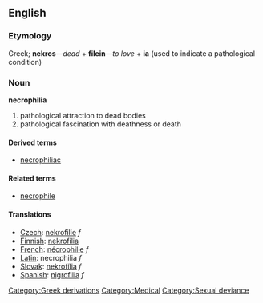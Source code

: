 == English ==
=== Etymology ===
Greek; '''nekros'''&mdash;''dead'' + '''filein'''&mdash;''to love'' + '''ia''' (used to indicate a pathological condition)

=== Noun ===
'''necrophilia'''

# pathological attraction to dead bodies
# pathological fascination with deathness or death

==== Derived terms ====
* [[necrophiliac]]

==== Related terms ====
*[[necrophile]]

==== Translations ====
*[[Czech]]: [[nekrofilie]] ''f''
*[[Finnish]]: [[nekrofilia]]
*[[French]]: [[nécrophilie]] ''f''
*[[Latin]]: necrophilia ''f''
*[[Slovak]]: [[nekrofília]] ''f''
*[[Spanish]]: [[nigrofilia]] ''f''

[[Category:Greek derivations]]
[[Category:Medical]]
[[Category:Sexual deviance]]